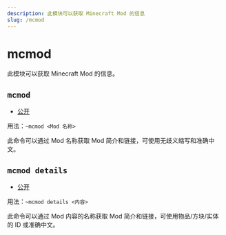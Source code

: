 ```yaml
---
description: 此模块可以获取 Minecraft Mod 的信息
slug: /mcmod
---
```


# mcmod

此模块可以获取 Minecraft Mod 的信息。

## `mcmod`

-   [公开](permissions)

用法：`~mcmod <Mod 名称>`

此命令可以通过 Mod 名称获取 Mod 简介和链接，可使用无歧义缩写和准确中文。

## `mcmod details`

-   [公开](permissions)

用法：`~mcmod details <内容>`

此命令可以通过 Mod 内容的名称获取 Mod 简介和链接，可使用物品/方块/实体的 ID 或准确中文。
